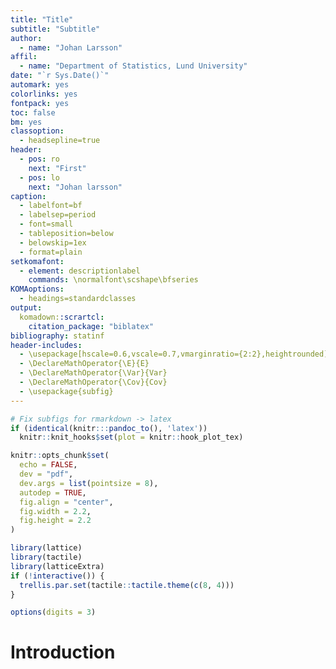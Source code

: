 ```yaml
---
title: "Title"
subtitle: "Subtitle"
author:
  - name: "Johan Larsson"
affil:
  - name: "Department of Statistics, Lund University"
date: "`r Sys.Date()`"
automark: yes
colorlinks: yes
fontpack: yes
toc: false
bm: yes
classoption:
  - headsepline=true
header:
  - pos: ro
    next: "First"
  - pos: lo 
    next: "Johan larsson"
caption:
  - labelfont=bf
  - labelsep=period
  - font=small
  - tableposition=below
  - belowskip=1ex
  - format=plain
setkomafont:
  - element: descriptionlabel
    commands: \normalfont\scshape\bfseries
KOMAoptions:
  - headings=standardclasses
output: 
  komadown::scrartcl:
    citation_package: "biblatex"
bibliography: statinf
header-includes:
  - \usepackage[hscale=0.6,vscale=0.7,vmarginratio={2:2},heightrounded]{geometry}
  - \DeclareMathOperator{\E}{E}
  - \DeclareMathOperator{\Var}{Var}
  - \DeclareMathOperator{\Cov}{Cov}
  - \usepackage{subfig}
---
```


```r
# Fix subfigs for rmarkdown -> latex
if (identical(knitr:::pandoc_to(), 'latex'))
  knitr::knit_hooks$set(plot = knitr::hook_plot_tex)

knitr::opts_chunk$set(
  echo = FALSE,
  dev = "pdf",
  dev.args = list(pointsize = 8),
  autodep = TRUE,
  fig.align = "center",
  fig.width = 2.2,
  fig.height = 2.2 
)

library(lattice)
library(tactile)
library(latticeExtra)
if (!interactive()) {
  trellis.par.set(tactile::tactile.theme(c(8, 4)))
}

options(digits = 3)
```

# Introduction


